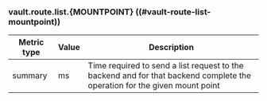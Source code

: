 ### vault.route.list.{MOUNTPOINT} ((#vault-route-list-mountpoint))

Metric type | Value | Description
----------- | ----- | -----------
summary     | ms    | Time required to send a list request to the backend and for that backend complete the operation for the given mount point